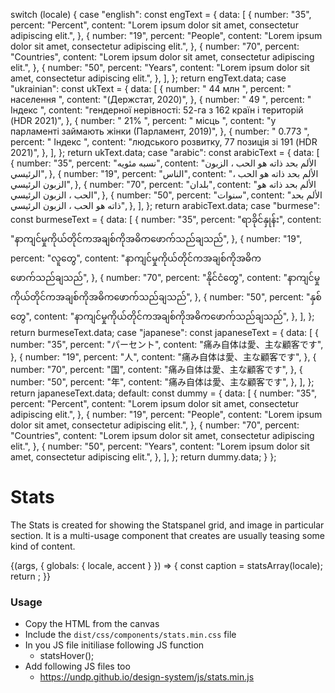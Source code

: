 
  switch (locale) {
    case "english":
      const engText = {
        data: [
          {
            number: "35",
            percent: "Percent",
            content: "Lorem ipsum dolor sit amet, consectetur adipiscing elit.",
          },
          {
            number: "19",
            percent: "People",
            content: "Lorem ipsum dolor sit amet, consectetur adipiscing elit.",
          },
          {
            number: "70",
            percent: "Countries",
            content: "Lorem ipsum dolor sit amet, consectetur adipiscing elit.",
          },
          {
            number: "50",
            percent: "Years",
            content: "Lorem ipsum dolor sit amet, consectetur adipiscing elit.",
          },
        ],
      };
      return engText.data;
    case "ukrainian":
      const ukText = {
        data: [
          {
            number: " 44 млн ",
            percent: " населення ",
            content: "(Держстат, 2020)",
          },
          {
            number: " 49 ",
            percent: " Індекс ",
            content: "гендерної нерівності: 52-га з 162 країн і територій (HDR 2021)",
          },
          {
            number: " 21% ",
            percent: " місць ",
            content: "у парламенті займають жінки (Парламент, 2019)",
          },
          {
            number: " 0.773 ",
            percent: " Індекс ",
            content: "людського розвитку, 77 позиція зі 191 (HDR 2021)",
          },
        ],
      };
      return ukText.data;
    case "arabic":
      const arabicText = {
        data: [
          {
            number: "35",
            percent: "نسبه مئويه",
            content: "الألم بحد ذاته هو الحب ، الزبون الرئيسي",
          },
          {
            number: "19",
            percent: "الناس",
            content: "الألم بحد ذاته هو الحب ، الزبون الرئيسي",
          },
          {
            number: "70",
            percent: "بلدان",
            content: "الألم بحد ذاته هو الحب ، الزبون الرئيسي",
          },
          {
            number: "50",
            percent: "سنوات",
            content: "الألم بحد ذاته هو الحب ، الزبون الرئيسي",
          },
        ],
      };
      return arabicText.data;
    case "burmese":
      const burmeseText = {
        data: [
          {
            number: "35",
            percent: "ရာခိုင်နှုန်း",
            content: "နာကျင်မှုကိုယ်တိုင်ကအချစ်ကိုအဓိကဖောက်သည်ချသည်",
          },
          {
            number: "19",
            percent: "လူတွေ",
            content: "နာကျင်မှုကိုယ်တိုင်ကအချစ်ကိုအဓိကဖောက်သည်ချသည်",
          },
          {
            number: "70",
            percent: "နိုင်ငံတွေ",
            content: "နာကျင်မှုကိုယ်တိုင်ကအချစ်ကိုအဓိကဖောက်သည်ချသည်",
          },
          {
            number: "50",
            percent: "နှစ်တွေ",
            content: "နာကျင်မှုကိုယ်တိုင်ကအချစ်ကိုအဓိကဖောက်သည်ချသည်",
          },
        ],
      };
      return burmeseText.data;
    case "japanese":
      const japaneseText = {
        data: [
          {
            number: "35",
            percent: "パーセント",
            content: "痛み自体は愛、主な顧客です",
          },
          {
            number: "19",
            percent: "人",
            content: "痛み自体は愛、主な顧客です",
          },
          {
            number: "70",
            percent: "国",
            content: "痛み自体は愛、主な顧客です",
          },
          {
            number: "50",
            percent: "年",
            content: "痛み自体は愛、主な顧客です",
          },
        ],
      };
      return japaneseText.data;
    default:
      const dummy = {
        data: [
          {
            number: "35",
            percent: "Percent",
            content: "Lorem ipsum dolor sit amet, consectetur adipiscing elit.",
          },
          {
            number: "19",
            percent: "People",
            content: "Lorem ipsum dolor sit amet, consectetur adipiscing elit.",
          },
          {
            number: "70",
            percent: "Countries",
            content: "Lorem ipsum dolor sit amet, consectetur adipiscing elit.",
          },
          {
            number: "50",
            percent: "Years",
            content: "Lorem ipsum dolor sit amet, consectetur adipiscing elit.",
          },
        ],
      };
      return dummy.data;
  }
};

<Meta title="Components/UI components/Stats" />

# Stats

The Stats is created for showing the Statspanel grid, and image in particular section. It is a multi-usage component that creates are usually teasing some kind of content.

<Canvas>
  <Story
    name="Stats"
    parameters={{
      chromatic: { viewports: process.env.CHROMATIC_VIEWPORTS },
    }}
  >
    {(args, { globals: { locale, accent } }) => {
      const caption = statsArray(locale);
      return <Stats data={caption} imageback={BackgroundImg} {...args}></Stats>;
    }}
  </Story>
</Canvas>

###

### Usage

- Copy the HTML from the canvas
- Include the `dist/css/components/stats.min.css` file
- In you JS file initiliase following JS function
  - statsHover();
- Add following JS files too
  - https://undp.github.io/design-system/js/stats.min.js
